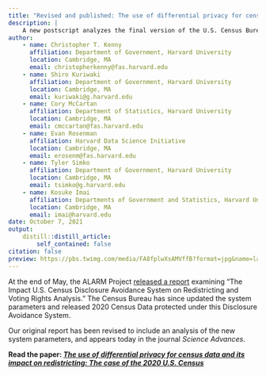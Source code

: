 ```yaml
---
title: "Revised and published: The use of differential privacy for census data and its impact on redistricting"
description: |
    A new postscript analyzes the final version of the U.S. Census Bureau's Disclosure Avoidance System.
author:
    - name: Christopher T. Kenny
      affiliation: Department of Government, Harvard University
      location: Cambridge, MA
      email: christopherkenny@fas.harvard.edu
    - name: Shiro Kuriwaki
      affiliation: Department of Government, Harvard University
      location: Cambridge, MA
      email: kuriwaki@g.harvard.edu
    - name: Cory McCartan
      affiliation: Department of Statistics, Harvard University
      location: Cambridge, MA
      email: cmccartan@fas.harvard.edu
    - name: Evan Rosenman
      affiliation: Harvard Data Science Initiative
      location: Cambridge, MA
      email: erosenm@fas.harvard.edu
    - name: Tyler Simko
      affiliation: Department of Government, Harvard University
      location: Cambridge, MA
      email: tsimko@g.harvard.edu
    - name: Kosuke Imai
      affiliation: Departments of Government and Statistics, Harvard University
      location: Cambridge, MA
      email: imai@harvard.edu
date: October 7, 2021
output:
    distill::distill_article:
        self_contained: false
citation: false
preview: https://pbs.twimg.com/media/FA8fplwXsAMVffB?format=jpg&name=large
---
```


At the end of May, the ALARM Project [released a report](/posts/2021-05-28-census-das/)
examining "The Impact U.S. Census Disclosure Avoidance System on Redistricting
and Voting Rights Analysis."  The Census Bureau has since updated the system parameters
and released 2020 Census Data protected under this Disclosure Avoidance System.

Our original report has been revised to include an analysis of the new system
parameters, and appears today in the journal *Science Advances*.

**Read the paper: [*The use of differential privacy for census data and its impact on redistricting: The case of the 2020 U.S. Census*](https://www.science.org/doi/10.1126/sciadv.abk3283)**
